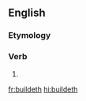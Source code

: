 ==English==

===Etymology===
{{suffix|build|eth|lang=en}}

===Verb===
{{head|en|verb form}}

# {{en-archaic third-person singular of|build}}

[[fr:buildeth]]
[[hi:buildeth]]